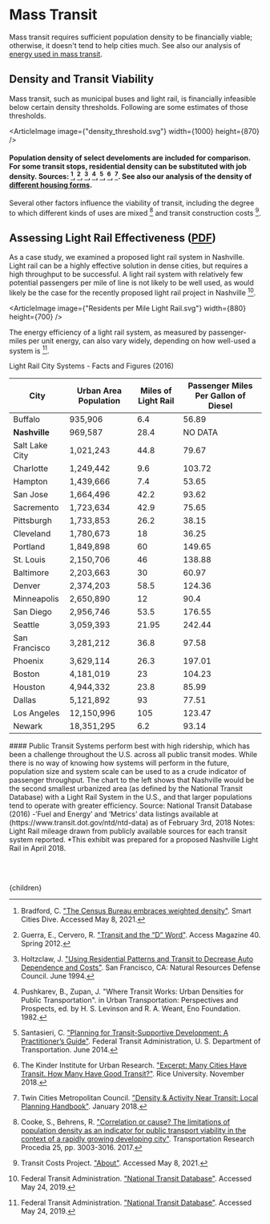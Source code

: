 


# Mass Transit

Mass transit requires sufficient population density to be financially viable; otherwise, it doesn't tend to help cities much. See also our analysis of [energy used in mass transit](/energy/transport/transpo_transit).

## Density and Transit Viability
Mass transit, such as municipal buses and light rail, is financially infeasible below certain density thresholds. Following are some estimates of those thresholds.

<ArticleImage image={"density_threshold.svg"} width={1000} height={870} />
#### Population density of select develoments are included for comparison. For some transit stops, residential density can be substituted with job density. Sources: [^1], [^4], [^5], [^6], [^7], [^8], [^10]. See also our analysis of the density of [different housing forms](/cities/cities_land_use/cities_high_density).

Several other factors influence the viability of transit, including the degree to which different kinds of uses are mixed [^2] and transit construction costs [^9].

## Assessing Light Rail Effectiveness ([PDF](https://drive.google.com/uc?export=download&id=1LxyLLCDXQ6zqNXOfyeka3kv_Bekll0Of))
As a case study, we examined a proposed light rail system in Nashville. Light rail can be a highly effective solution in dense cities, but requires a high throughput to be successful. A light rail system with relatively few potential passengers per mile of line is not likely to be well used, as would likely be the case for the recently proposed light rail project in Nashville [^3].

<ArticleImage image={"Residents per Mile Light Rail.svg"} width={880} height={700} />

The energy efficiency of a light rail system, as measured by passenger-miles per unit energy, can also vary widely, depending on how well-used a system is [^3].

<div className="table-title"> Light Rail City Systems - Facts and Figures (2016) </div>
<div className="table-wrapper">

| City | Urban Area Population | Miles of Light Rail | Passenger Miles Per Gallon of Diesel |
| --- | --- | --- | --- |
| Buffalo | 935,906 | 6.4 | 56.89 |
| **Nashville** | 969,587 | 28.4 | NO DATA |
| Salt Lake City | 1,021,243 | 44.8 | 79.67 |
| Charlotte | 1,249,442 | 9.6 | 103.72 |
| Hampton | 1,439,666 | 7.4 | 53.65 |
| San Jose | 1,664,496 | 42.2 | 93.62 |
| Sacremento | 1,723,634 | 42.9 | 75.65 |
| Pittsburgh | 1,733,853 | 26.2 | 38.15 |
| Cleveland | 1,780,673 | 18 | 36.25 |
| Portland | 1,849,898 | 60 | 149.65 |
| St. Louis | 2,150,706 | 46 | 138.88 |
| Baltimore | 2,203,663 | 30 | 60.97 |
| Denver | 2,374,203 | 58.5 | 124.36 |
| Minneapolis | 2,650,890 | 12 | 90.4 |
| San Diego | 2,956,746 | 53.5 | 176.55 |
| Seattle | 3,059,393 | 21.95 | 242.44 |
| San Francisco | 3,281,212 | 36.8 | 97.58 |
| Phoenix | 3,629,114 | 26.3 | 197.01 |
| Boston | 4,181,019 | 23 | 104.23 |
| Houston | 4,944,332 | 23.8 | 85.99 |
| Dallas | 5,121,892 | 93 | 77.51 |
| Los Angeles | 12,150,996 | 105 | 123.47 |
| Newark | 18,351,295 | 6.2 | 93.14 |

</div>
#### Public Transit Systems perform best with high ridership, which has been a challenge throughout the U.S. across all public transit modes. While there is no way of knowing how systems will perform in the future, population size and system scale can be used to as a crude indicator of passenger throughput. The chart to the left shows that Nashville would be the second smallest urbanized area (as defined by the National Transit Database) with a Light Rail System in the U.S., and that larger populations tend to operate with greater efficiency. Source: National Transit Database (2016) -’Fuel and Energy’ and ‘Metrics’ data listings available at (https://www.transit.dot.gov/ntd/ntd-data) as of February 3rd, 2018 Notes: Light Rail mileage drawn from publicly available sources for each transit system reported. *This exhibit was prepared for a proposed Nashville Light Rail in April 2018.

<br></br>

[^1]: Bradford, C. ["The Census Bureau embraces weighted density"](https://www.smartcitiesdive.com/ex/sustainablecitiescollective/census-bureau-embraces-weighted-density/69236/). Smart Cities Dive. Accessed May 8, 2021.

[^2]: Cooke, S., Behrens, R. ["Correlation or cause? The limitations of population density as an indicator for public transport viability in the context of a rapidly growing developing city"](https://www.sciencedirect.com/science/article/pii/S2352146517305343). Transportation Research Procedia 25, pp. 3003-3016. 2017.

[^3]: Federal Transit Administration. ["National Transit Database"](https://www.nationaltransitdatabase.org/). Accessed May 24, 2019.

[^4]: Guerra, E., Cervero, R. ["Transit and the “D” Word"](https://www.accessmagazine.org/spring-2012/transit-d-word/). Access Magazine 40. Spring 2012.

[^5]: Holtzclaw, J. ["Using Residential Patterns and Transit to Decrease Auto Dependence and Costs"](https://www.sierraclub.org/sites/www.sierraclub.org/files/program/documents/CHEERS-REP.pdf). San Francisco, CA: Natural Resources Defense Council. June 1994.

[^6]: Pushkarev, B., Zupan, J. "Where Transit Works: Urban Densities for Public Transportation". in Urban Transportation: Perspectives and Prospects, ed. by H. S. Levinson and R. A. Weant, Eno Foundation. 1982.

[^7]: Santasieri, C. ["Planning for Transit-Supportive Development: A Practitioner’s Guide"](https://www.transit.dot.gov/sites/fta.dot.gov/files/FTA_Report_No._0057.pdf). Federal Transit Administration, U. S. Department of Transportation. June 2014.

[^8]: The Kinder Institute for Urban Research. ["Excerpt: Many Cities Have Transit. How Many Have Good Transit?"](https://kinder.rice.edu/2018/11/13/excerpt-many-cities-have-transit-how-many-have-good-transit). Rice University. November 2018.

[^9]: Transit Costs Project. ["About"](https://transitcosts.com/about/). Accessed May 8, 2021.

[^10]: Twin Cities Metropolitan Council. ["Density & Activity Near Transit: Local Planning Handbook"](https://metrocouncil.org/Handbook/Files/Resources/Fact-Sheet/LAND-USE/Density-and-Activity-Near-Transit.aspx). January 2018.

  <Article 
    focusAreaUrl={focusAreaUrl} 
    hierarchy={hierarchy} 
    site={site}
  >
    {children}
  </Article>